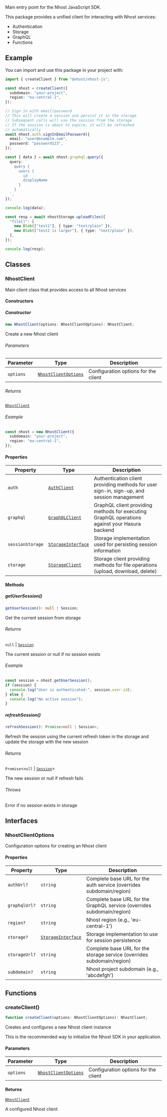 Main entry point for the Nhost JavaScript SDK.

This package provides a unified client for interacting with Nhost services:

- Authentication
- Storage
- GraphQL
- Functions

## Example

You can import and use this package in your project with:

```ts
import { createClient } from "@nhost/nhost-js";

const nhost = createClient({
  subdomain: "your-project",
  region: "eu-central-1",
});

// Sign in with email/password
// This will create a session and persist it in the storage
// Subsequent calls will use the session from the storage
// If the session is about to expire, it will be refreshed
// automatically
await nhost.auth.signInEmailPassword({
  email: "user@example.com",
  password: "password123",
});

const { data } = await nhost.graphql.query({
  query: `
    query {
      users {
        id
        displayName
      }
    }
  `,
});

console.log(data);

const resp = await nhostStorage.uploadFiles({
  "file[]": [
    new Blob(["test1"], { type: "text/plain" }),
    new Blob(["test2 is larger"], { type: "text/plain" }),
  ],
});

console.log(resp);
```

## Classes

### NhostClient

Main client class that provides access to all Nhost services

#### Constructors

##### Constructor

```ts
new NhostClient(options: NhostClientOptions): NhostClient;
```

Create a new Nhost client

###### Parameters

| Parameter | Type                                        | Description                          |
| --------- | ------------------------------------------- | ------------------------------------ |
| `options` | [`NhostClientOptions`](#nhostclientoptions) | Configuration options for the client |

###### Returns

[`NhostClient`](#nhostclient)

###### Example

```ts
const nhost = new NhostClient({
  subdomain: "your-project",
  region: "eu-central-1",
});
```

#### Properties

| Property                                     | Type                                            | Description                                                                                   |
| -------------------------------------------- | ----------------------------------------------- | --------------------------------------------------------------------------------------------- |
| <a id="auth"></a> `auth`                     | [`AuthClient`](auth#authclient)             | Authentication client providing methods for user sign-in, sign-up, and session management     |
| <a id="graphql"></a> `graphql`               | [`GraphQLClient`](graphql#graphqlclient)    | GraphQL client providing methods for executing GraphQL operations against your Hasura backend |
| <a id="sessionstorage"></a> `sessionStorage` | [`StorageInterface`](auth#storageinterface) | Storage implementation used for persisting session information                                |
| <a id="storage"></a> `storage`               | [`StorageClient`](storage#storageclient)    | Storage client providing methods for file operations (upload, download, delete)               |

#### Methods

##### getUserSession()

```ts
getUserSession(): null | Session;
```

Get the current session from storage

###### Returns

`null` \| [`Session`](auth#session)

The current session or null if no session exists

###### Example

```ts
const session = nhost.getUserSession();
if (session) {
  console.log("User is authenticated:", session.user.id);
} else {
  console.log("No active session");
}
```

##### refreshSession()

```ts
refreshSession(): Promise<null | Session>;
```

Refresh the session using the current refresh token
in the storage and update the storage with the new session

###### Returns

`Promise`&lt;`null` \| [`Session`](auth#session)&gt;

The new session or null if refresh fails

###### Throws

Error if no session exists in storage

## Interfaces

### NhostClientOptions

Configuration options for creating an Nhost client

#### Properties

| Property                              | Type                                            | Description                                                            |
| ------------------------------------- | ----------------------------------------------- | ---------------------------------------------------------------------- |
| <a id="authurl"></a> `authUrl?`       | `string`                                        | Complete base URL for the auth service (overrides subdomain/region)    |
| <a id="graphqlurl"></a> `graphqlUrl?` | `string`                                        | Complete base URL for the GraphQL service (overrides subdomain/region) |
| <a id="region"></a> `region?`         | `string`                                        | Nhost region (e.g., 'eu-central-1')                                    |
| <a id="storage-1"></a> `storage?`     | [`StorageInterface`](auth#storageinterface) | Storage implementation to use for session persistence                  |
| <a id="storageurl"></a> `storageUrl?` | `string`                                        | Complete base URL for the storage service (overrides subdomain/region) |
| <a id="subdomain"></a> `subdomain?`   | `string`                                        | Nhost project subdomain (e.g., 'abcdefgh')                             |

## Functions

### createClient()

```ts
function createClient(options: NhostClientOptions): NhostClient;
```

Creates and configures a new Nhost client instance

This is the recommended way to initialize the Nhost SDK in your application.

#### Parameters

| Parameter | Type                                        | Description                          |
| --------- | ------------------------------------------- | ------------------------------------ |
| `options` | [`NhostClientOptions`](#nhostclientoptions) | Configuration options for the client |

#### Returns

[`NhostClient`](#nhostclient)

A configured Nhost client

```

```
